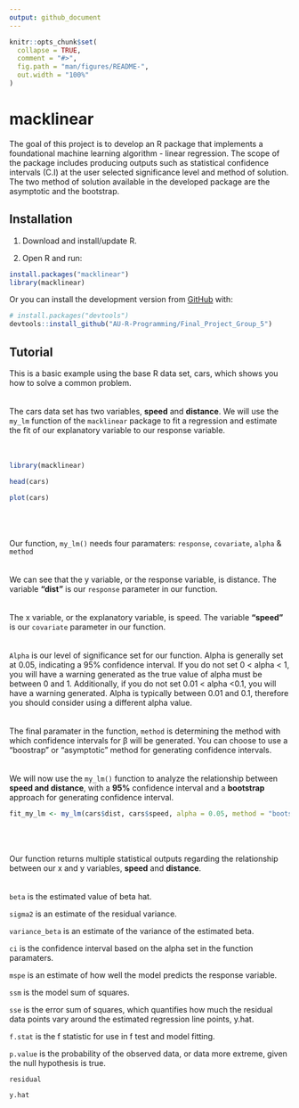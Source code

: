 ```yaml
---
output: github_document
---
```


<!-- README.md is generated from README.Rmd. Please edit that file -->

```r
knitr::opts_chunk$set(
  collapse = TRUE,
  comment = "#>",
  fig.path = "man/figures/README-",
  out.width = "100%"
)
```

# macklinear

<!-- badges: start -->
<!-- badges: end -->

The goal of this project is to develop an R package that implements a foundational machine learning algorithm - linear regression. The scope of the package includes producing outputs such as statistical confidence intervals (C.I) at the user selected significance level and method of solution. The two method of solution available in the developed package are the asymptotic and the bootstrap.

## Installation

1. Download and install/update R.

2. Open R and run:

``` r
install.packages("macklinear")
library(macklinear)
``` 

Or you can install the development version from [GitHub](https://github.com/) with:

``` r
# install.packages("devtools")
devtools::install_github("AU-R-Programming/Final_Project_Group_5")
```

## Tutorial

This is a basic example using the base R data set, cars, which shows you how to solve a common problem.
<br><br><br>
The cars data set has two variables, **speed** and **distance**. We will use the `my_lm` function of the `macklinear` package to fit a regression and estimate the fit of our explanatory variable to our response variable.
<br><br><br>
```r
library(macklinear)

head(cars)

plot(cars)
```
<br><br><br>
Our function, `my_lm()` needs four paramaters: 
`response`, `covariate`, `alpha` & `method`
<br><br><br>
We can see that the y variable, or the response variable, is distance. The variable **"dist"** is our `response` parameter in our function.
<br><br><br>
The x variable, or the explanatory variable, is speed. The variable **"speed"** is our `covariate` parameter in our function. 
<br><br><br>
`Alpha` is our level of significance set for our function. Alpha is generally set at 0.05, indicating a 95% confidence interval. If you do not set 0 < alpha < 1, you will have a warning generated as the true value of alpha must be between 0 and 1. Additionally, if you do not set 0.01 < alpha <0.1, you will have a warning generated. Alpha is typically between 0.01 and 0.1, therefore you should consider using a different alpha value.
<br><br><br>
The final paramater in the function, `method` is determining the method with which confidence intervals for β will be generated. You can choose to use a "boostrap" or "asymptotic" method for generating confidence intervals. 
<br><br><br>
We will now use the `my_lm()` function to analyze the relationship between **speed and distance**, with a **95%** confidence interval and a **bootstrap** approach for generating confidence interval. 

``` r

fit_my_lm <- my_lm(cars$dist, cars$speed, alpha = 0.05, method = "bootstrap")

```
<br><br><br>
Our function returns multiple statistical outputs regarding the relationship between our x and y variables, **speed** and **distance**. 
<br><br><br>
`beta` is the estimated value of beta hat.

`sigma2` is an estimate of the residual variance. 

`variance_beta` is an estimate of the variance of the estimated beta.

`ci` is the confidence interval based on the alpha set in the function paramaters. 

`mspe` is an estimate of how well the model predicts the response variable.

`ssm` is the model sum of squares. 

`sse` is the error sum of squares, which quantifies how much the residual data points vary around the estimated regression line points, y.hat.

`f.stat` is the f statistic for use in f test and model fitting.

`p.value` is the probability of the observed data, or data more extreme, given the null hypothesis is true.

`residual`

`y.hat` 


